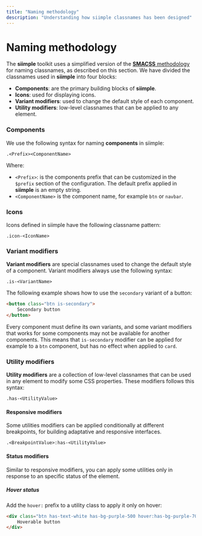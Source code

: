 ```yaml
---
title: "Naming methodology"
description: "Understanding how siimple classnames has been designed"
---
```


# Naming methodology

The **siimple** toolkit uses a simplified version of the [**SMACSS** methodology](http://smacss.com) for naming classnames, as described on this section. We have divided the classnames used in **siimple** into four blocks:

- **Components**: are the primary building blocks of **siimple**.
- **Icons**: used for displaying icons.
- **Variant modifiers**: used to change the default style of each component.
- **Utility modifiers**: low-level classnames that can be applied to any element.
 

### Components 

We use the following syntax for naming **components** in siimple:

```
.<Prefix><ComponentName>
```

Where:

- `<Prefix>`: is the components prefix that can be customized in the `$prefix` section of the configuration. The default prefix applied in **siimple** is an empty string.
- `<ComponentName>` is the component name, for example `btn` or `navbar`.


### Icons

Icons defined in siimple have the following classname pattern:

```
.icon-<IconName>
```


### Variant modifiers

**Variant modifiers** are special classnames used to change the default style of a component. Variant modifiers always use the following syntax:

```
.is-<VariantName>
```

The following example shows how to use the `secondary` variant of a button:

```html
<button class="btn is-secondary">
    Secondary button
</button>
```

Every component must define its own variants, and some variant modifiers that works for some components may not be available for another components. This means that `is-secondary` modifier can be applied for example to a `btn` component, but has no effect when applied to `card`.


### Utility modifiers

**Utility modifiers** are a collection of low-level classnames that can be used in any element to modify some CSS properties. These modifiers follows this syntax:

```
.has-<UtilityValue>
```

#### Responsive modifiers

Some utilities modifiers can be applied conditionally at different breakpoints, for building adaptative and responsive interfaces. 

```
.<BreakpointValue>:has-<UtilityValue>
```


#### Status modifiers

Similar to responsive modifiers, you can apply some utilities only in response to an specific status of the element. 

##### Hover status

Add the `hover:` prefix to a utility class to apply it only on hover: 

```html live=true align=center
<div class="btn has-text-white has-bg-purple-500 hover:has-bg-purple-700">
    Hoverable button
</div>
```
